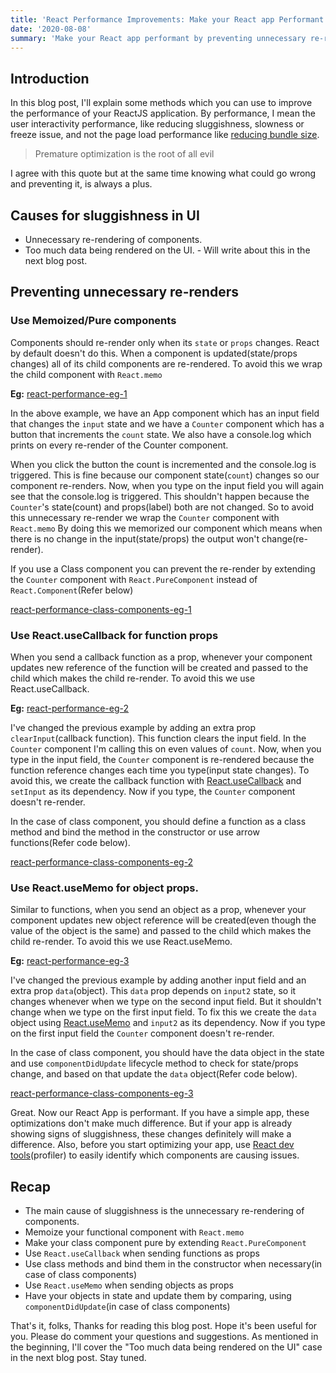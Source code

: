 ```yaml
---
title: 'React Performance Improvements: Make your React app Performant.'
date: '2020-08-08'
summary: 'Make your React app performant by preventing unnecessary re-renders'
---
```


## Introduction

In this blog post, I'll explain some methods which you can use to improve the performance of your ReactJS application. By performance, I mean the user interactivity performance, like reducing sluggishness, slowness or freeze issue, and not the page load performance like [reducing bundle size](https://dev.to/nikhilkumaran/webpack-optimizations-production-ready-react-app-1jl3). 

> Premature optimization is the root of all evil

I agree with this quote but at the same time knowing what could go wrong and preventing it, is always a plus.

## Causes for sluggishness in UI

- Unnecessary re-rendering of components.
- Too much data being rendered on the UI. - Will write about this in the next blog post.

## Preventing unnecessary re-renders

### Use Memoized/Pure components

Components should re-render only when its `state` or `props` changes. React by default doesn't do this. When a component is updated(state/props changes) all of its child components are re-rendered. To avoid this we wrap the child component with `React.memo`

**Eg:**
[react-performance-eg-1](https://codesandbox.io/s/react-performance-eg-1-wcg93)

In the above example, we have an App component which has an input field that changes the `input` state and we have a `Counter` component which has a button that increments the `count` state. We also have a console.log which prints on every re-render of the Counter component. 

When you click the button the count is incremented and the console.log is triggered. This is fine because our component state(`count`) changes so our component re-renders. 
Now, when you type on the input field you will again see that the console.log is triggered. This shouldn't happen because the `Counter`'s state(count) and props(label) both are not changed. 
So to avoid this unnecessary re-render we wrap the `Counter` component with `React.memo` By doing this we memorized our component which means when there is no change in the input(state/props) the output won't change(re-render).

If you use a Class component you can prevent the re-render by extending the `Counter` component with `React.PureComponent` instead of `React.Component`(Refer below)

[react-performance-class-components-eg-1](https://codesandbox.io/s/react-performance-class-components-eg-1-54lu0)

### Use React.useCallback for function props

When you send a callback function as a prop, whenever your component updates new reference of the function will be created and passed to the child which makes the child re-render. To avoid this we use React.useCallback.

**Eg:**
[react-performance-eg-2](https://codesandbox.io/s/react-performance-eg-2-onbyy)

I've changed the previous example by adding an extra prop `clearInput`(callback function).
This function clears the input field. In the `Counter` component I'm calling this on even values of `count`. Now, when you type in the input field, the `Counter` component is re-rendered because the function reference changes each time you type(input state changes). 
To avoid this, we create the callback function with [React.useCallback](https://reactjs.org/docs/hooks-reference.html#usecallback) and `setInput` as its dependency.
Now if you type, the `Counter` component doesn't re-render.

In the case of class component, you should define a function as a class method and bind the method in the constructor or use arrow functions(Refer code below).

[react-performance-class-components-eg-2](https://codesandbox.io/s/react-performance-class-components-eg-2-j3zm4)

### Use React.useMemo for object props.

Similar to functions, when you send an object as a prop, whenever your component updates new object reference will be created(even though the value of the object is the same) and passed to the child which makes the child re-render. To avoid this we use React.useMemo.

**Eg:**
[react-performance-eg-3](https://codesandbox.io/s/react-performance-eg-3-nnrwy)

I've changed the previous example by adding another input field and an extra prop `data`(object).
This `data` prop depends on `input2` state, so it changes whenever when we type on the second input field. But it shouldn't change when we type on the first input field.
To fix this we create the `data` object using [React.useMemo](https://reactjs.org/docs/hooks-reference.html#usememo) and `input2` as its dependency.
Now if you type on the first input field the `Counter` component doesn't re-render.

In the case of class component, you should have the data object in the state and use `componentDidUpdate` lifecycle method to check for state/props change, and based on that update the `data` object(Refer code below).

[react-performance-class-components-eg-3](https://codesandbox.io/s/react-performance-class-components-eg-3-u7msz)

Great. Now our React App is performant. If you have a simple app, these optimizations don't make much difference. But if your app is already showing signs of sluggishness, these changes definitely will make a difference. Also, before you start optimizing your app, use [React dev tools](https://chrome.google.com/webstore/detail/react-developer-tools/fmkadmapgofadopljbjfkapdkoienihi?hl=en)(profiler) to easily identify which components are causing issues.

## Recap

- The main cause of sluggishness is the unnecessary re-rendering of components.
- Memoize your functional component with `React.memo`
- Make your class component pure by extending `React.PureComponent`
- Use `React.useCallback` when sending functions as props
- Use class methods and bind them in the constructor when necessary(in case of class components)
- Use `React.useMemo` when sending objects as props
- Have your objects in state and update them by comparing, using `componentDidUpdate`(in case of class components)

That's it, folks, Thanks for reading this blog post. Hope it's been useful for you. Please do comment your questions and suggestions. As mentioned in the beginning, I'll cover the "Too much data being rendered on the UI" case in the next blog post. Stay tuned.


